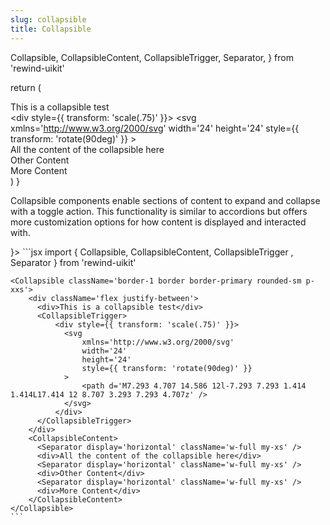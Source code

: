 ```yaml
---
slug: collapsible
title: Collapsible
---
```


  Collapsible,
  CollapsibleContent,
  CollapsibleTrigger,
  Separator,
} from 'rewind-uikit'

  return (
    <Collapsible className='border-1 border border-primary rounded-sm p-xxs'>
      <div className='flex justify-between'>
        <div>This is a collapsible test</div>
        <CollapsibleTrigger>
          <div style={{ transform: 'scale(.75)' }}>
            <svg
              xmlns='http://www.w3.org/2000/svg'
              width='24'
              height='24'
              style={{ transform: 'rotate(90deg)' }}
            >
              <path d='M7.293 4.707 14.586 12l-7.293 7.293 1.414 1.414L17.414 12 8.707 3.293 7.293 4.707z' />
            </svg>
          </div>
        </CollapsibleTrigger>
      </div>
      <CollapsibleContent>
        <Separator display='horizontal' className='w-full my-xs' />
        <div>All the content of the collapsible here</div>
      </CollapsibleContent>
      <CollapsibleContent>
        <Separator display='horizontal' className='w-full my-xs' />
        <div>Other Content</div>
      </CollapsibleContent>
      <CollapsibleContent>
        <Separator display='horizontal' className='w-full my-xs' />
        <div>More Content</div>
      </CollapsibleContent>
    </Collapsible>
  )
}

Collapsible components enable sections of content to expand and collapse with a toggle action.
This functionality is similar to accordions but offers more customization options for how content is displayed and interacted with.

<div className="flex flex-col gap-8 justify-center">
  <DocsTemplate preview={<CollapsiblePreview />}>
    ```jsx
    import { Collapsible, CollapsibleContent, CollapsibleTrigger , Separator } from 'rewind-uikit'

    <Collapsible className='border-1 border border-primary rounded-sm p-xxs'>
        <div className='flex justify-between'>
          <div>This is a collapsible test</div>
          <CollapsibleTrigger>
              <div style={{ transform: 'scale(.75)' }}>
                <svg
                    xmlns='http://www.w3.org/2000/svg'
                    width='24'
                    height='24'
                    style={{ transform: 'rotate(90deg)' }}
                >
                    <path d='M7.293 4.707 14.586 12l-7.293 7.293 1.414 1.414L17.414 12 8.707 3.293 7.293 4.707z' />
                </svg>
              </div>
          </CollapsibleTrigger>
        </div>
        <CollapsibleContent>
          <Separator display='horizontal' className='w-full my-xs' />
          <div>All the content of the collapsible here</div>
          <Separator display='horizontal' className='w-full my-xs' />
          <div>Other Content</div>
          <Separator display='horizontal' className='w-full my-xs' />
          <div>More Content</div>
        </CollapsibleContent>
    </Collapsible>
    ```

  </DocsTemplate>

</div>
